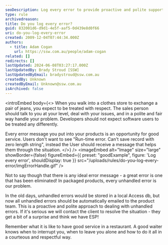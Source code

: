 ```yaml
---
seoDescription: Log every error to provide proactive and polite support to users, transforming unhandled errors into opportunities for good service.
type: rule
archivedreason:
title: Do you log every error?
guid: 832001d6-d9d1-4e5f-aaf5-0d439e8d0f66
uri: do-you-log-every-error
created: 2009-12-04T07:44:34.000Z
authors:
  - title: Adam Cogan
    url: https://ssw.com.au/people/adam-cogan
related: []
redirects: []
lastUpdated: 2024-06-08T03:27:17.000Z
lastUpdatedBy: Brady Stroud [SSW]
lastUpdatedByEmail: bradystroud@ssw.com.au
createdBy: Unknown
createdByEmail: Unknown@ssw.com.au
isArchived: false
---
```


<introEmbed
  body={<>
When you walk into a clothes store to exchange a pair of jeans, you expect to be treated with respect. The sales person should talk to you at your level, deal with your issues, and in a polite and fair way handle your problem. Developers should not expect software users to be treated any differently.

Every error message you put into your products is an opportunity for good service. Users don't want to see "Run-time error. Can't save record with zero length string", instead the User should receive a message that helps them through the situation.
  </>}
/>
<imageEmbed
  alt="Image"
  size="large"
  showBorder={false}
  figureEmbed={{
    preset: "goodExample",
    figure: 'Log every error',
    shouldDisplay: true
  }}
  src="/uploads/rules/do-you-log-every-error/imgErrorHandle.gif"
/>

Not to say though that there is any ideal error message - a great error is one that has been eliminated! In packaged products, every unhandled error is our problem.

In the old days, unhandled errors would be stored in a local Access db, but now all unhandled errors should be automatically emailed to the product team. This is a proactive and polite approach to dealing with unhandled errors. If it's serious we will contact the client to resolve the situation - they get a bit of a surprise and think we have ESP!

Remember what it is like to have good service in a restaurant. A good waiter knows when to interrupt you, when to leave you alone and how to do it all in a courteous and respectful way.
